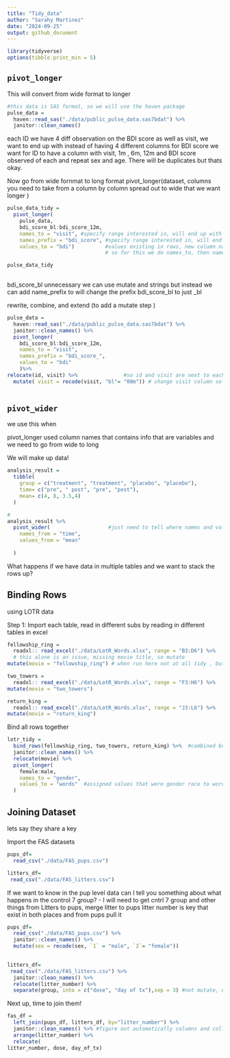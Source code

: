 ```yaml
---
title: "Tidy_data"
author: "Sarahy Martinez"
date: "2024-09-25"
output: github_document
---
```



```r
library(tidyverse)
options(tibble.print_min = 5)

```

## `pivot_longer`
This will convert from wide format to longer 

```r
#this data is SAS format, so we will use the haven package 
pulse_data = 
  haven::read_sas("./data/public_pulse_data.sas7bdat") %>%
  janitor::clean_names()
```

each ID we have 4 diff observation on the BDI score as well as visit, we want to end up with instead of having 4 different columns for BDI score we want for ID to have a column with visit, 1m , 6m, 12m and BDI score observed of each and repeat sex and age. There will be duplicates but thats okay. 


Now go from wide fornmat to long format 
pivot_longer(dataset, columns you need to take from a column by column spread out to wide that we want longer  )
```r
pulse_data_tidy = 
  pivot_longer(
    pulse_data, 
    bdi_score_bl:bdi_score_12m,
    names_to = "visit", #specify range interested in, will end up with two new columns one visit and    
    names_prefix = "bdi_score", #specify range interested in, will end up with two new columns one visit and
    values_to = "bdi")          #values existing in rows, new column names need to exist in new variable
                                # so for this we do names_to, then names_prefix to assign the variable that                                  #will store these values 

pulse_data_tidy
    
```
bdi_score_bl unnecessary we can use mutate and strings but instead we can add name_prefix to will change the 
prefix bdi_score_bl to just _bl



rewrite, combine, and extend (to add a mutate step )
```r
pulse_data = 
  haven::read_sas("./data/public_pulse_data.sas7bdat") %>%
  janitor::clean_names() %>% 
  pivot_longer(
    bdi_score_bl:bdi_score_12m,
    names_to = "visit", 
    names_prefix = "bdi_score_",
    values_to = "bdi"
    )%>%  
relocate(id, visit) %>%               #so id and visit are next to each other in order, organized columns
  mutate( visit = recode(visit, "bl"= "00m")) # change visit column so bl value is 00m. 
  
```

## `pivot_wider` 
we use this when 

pivot_longer used  column names that contains info that are variables and we need to go from wide to long

We will make up data!
```r
analysis_result =
  tibble(
    group = c("treatment", "treatment", "placebo", "placebo"),
    time= c("pre", " post", "pre", "post"),
    mean= c(4, 8, 3.5,4)
  )

#
analysis_result %>% 
  pivot_wider(                   #just need to tell where names and values, take values in column and make                                     columns out of that
    names_from = "time",
    values_from = "mean"
    
  )

```


What happens if we have data in multiple tables and we want to stack the rows up?

## Binding Rows 
using LOTR data

Step 1: Import each table, read in different subs by reading in different tables in excel

```r

fellowship_ring = 
  readxl:: read_excel("./data/LotR_Words.xlsx", range = "B3:D6") %>% 
  # this alone is an issue, missing movie title, so mutate
mutate(movie = "fellowship_ring") # when run here not at all tidy , but read in remaining data sets

two_towers = 
  readxl:: read_excel("./data/LotR_Words.xlsx", range = "F3:H6") %>% 
mutate(movie = "two_towers") 

return_king = 
  readxl:: read_excel("./data/LotR_Words.xlsx", range = "J3:L6") %>% 
mutate(movie = "return_king") 


```


Bind all rows together
```r

lotr_tidy = 
  bind_rows(fellowship_ring, two_towers, return_king) %>%  #combined but not tidy, need to clean names etc.
  janitor::clean_names() %>% 
  relocate(movie) %>% 
  pivot_longer(
    female:male,
    names_to = "gender",
    values_to = "words"  #assigned values that were gender race to words 
  )

```

## Joining Dataset
lets say they share a key 

Import the FAS datasets 

```r
pups_df= 
  read_csv("./data/FAS_pups.csv")

litters_df= 
 read_csv("./data/FAS_litters.csv")
```


If we want to know in the pup level data can I tell you something about what happens in the control 7 group?
- I will need to get cntrl 7 group and other things from Litters to pups, merge litter to pups 
litter number is key that exist in both places and from pups pull it 

```r
pups_df= 
  read_csv("./data/FAS_pups.csv") %>% 
  janitor::clean_names() %>% 
  mutate(sex = recode(sex, `1` = "male", `2`= "female"))
  

litters_df= 
 read_csv("./data/FAS_litters.csv") %>% 
  janitor::clean_names() %>% 
  relocate(litter_number) %>% 
  separate(group, into = c("dose", "day of tx"),sep = 3) #not mutate, update, just separate exist column                                                             group into two separate things.now sep=3 tells you                                                           where to split 


```


Next up, time to join them! 

```r
fas_df = 
  left_join(pups_df, litters_df, by="litter_number") %>%  
  janitor::clean_names() %>% #figure out automatically columns and collections
  arrange(litter_number) %>% 
  relocate(
litter_number, dose, day_of_tx)



```



























